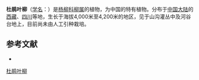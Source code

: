 {{Speciesbox
| name = 杜鹃叶柳
| status = 
| status_system = 
| image =
| genus = Salix
| species = rhododendrifolia
| authority = C. Wang et P. Y. Fu
}}

'''杜鹃叶柳'''（[[学名|学名]]：{{lang|la|''Salix rhododendrifolia''}}）是[[杨柳科|杨柳科]][[柳属|柳属]]的植物，为中国的特有植物。分布于[[中国大陆|中国大陆]]的[[西藏|西藏]]、[[四川|四川]]等地，生长于海拔4,000米至4,200米的地区，见于山沟灌丛中及河谷台地上，目前尚未由人工引种栽培。

== 参考文献 ==
<div class="references-small">
* {{cite web| url =http://www.bioinfo.cn/db05/KmzwSpecies.php?action=view&id=20574| title =杜鹃叶柳| work =《中国高等植物数据库全库》| publisher =中国科学院微生物研究所| author =昆明植物研究所| accessdate =2009-02-25| deadurl =yes| archiveurl =https://web.archive.org/web/20160305073039/http://www.bioinfo.cn/db05/KmzwSpecies.php?action=view&id=20574| archivedate =2016-03-05}}
</div>
{{Taxonbar|from=Q11099529}}

[[Category:柳属|杜鹃叶柳]]


{{植物小作品}}